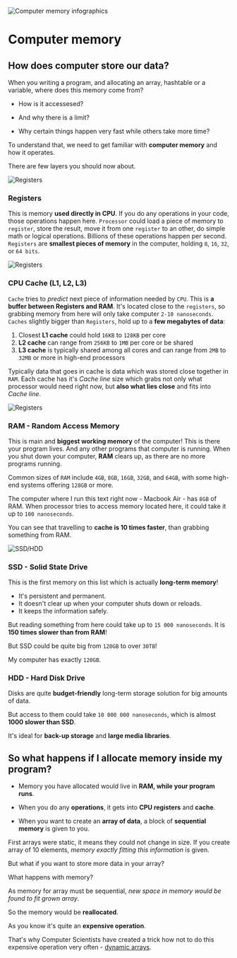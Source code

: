 
<Image
      src="https://res.cloudinary.com/ava-coding-com/image/upload/v1747812874/Algorithms%20Book/Static_arrays_uwlpsc.png"
      width={600}
      height={1000}
      alt="Computer memory infographics"
/>

# Computer memory

## How does computer store our data?

When you writing a program, and allocating an array, hashtable or a variable, where does this memory come from? 

- How is it accessesed? 

- And why there is a limit? 

- Why certain things happen very fast while others take more time? 

To understand that, we need to get familiar with **computer memory** and how it operates.

There are few layers you should now about.

<Image
      src="https://res.cloudinary.com/ava-coding-com/image/upload/v1747989786/Algorithms%20Book/Registers_og3uz0.png"
      width={600}
      height={1000}
      alt="Registers"
/>

### Registers

This is memory **used directly in CPU**. If you do any operations in your code,
 those operations happen here.
`Processor` could load a piece of memory to `register`, store the result,
 move it from one `register` to an other, do simple math or logical operations.
 Billions of these operations happen per second. 
`Registers` are **smallest pieces of memory** in the computer, holding `8`, `16`, `32`, or `64 bits`.

<Image
      src="https://res.cloudinary.com/ava-coding-com/image/upload/v1747989785/Algorithms%20Book/l1_ckjm2s.png"
      width={600}
      height={1000}
      alt="Registers"
/>

### CPU Cache (L1, L2, L3)

`Cache` tries to *predict* next piece of information needed by `CPU`.
This is **a buffer between Registers and RAM**. 
It's located close to the `registers`, so grabbing memory from here will only take computer `2-10 nanoseconds`.
`Caches` slightly bigger than `Registers`, hold up to a **few megabytes of data**:

1. Closest **L1 cache** could hold `16KB` to `128KB` per core
2. **L2 cache** can range from `256KB` to `1MB` per core or be shared
3. **L3 cache** is typically shared among all cores and can range from `2MB` to `32MB` or more in high-end processors

Typically data that goes in cache is data which was stored close together
 in `RAM`. Each cache has it's *Cache line* size which grabs not only what
  processor would need right now, but **also what lies close** and fits into
   *Cache line*.

<Image
      src="https://res.cloudinary.com/ava-coding-com/image/upload/v1747989786/Algorithms%20Book/Ram_dqesnn.png"
      width={600}
      height={1000}
      alt="Registers"
/>

### RAM - Random Access Memory

This is main and **biggest working memory** of the computer! 
This is there your program lives. And any other programs that computer 
is running. When you shut down your computer, **RAM** clears up,
 as there are no more programs running.

Common sizes of `RAM` include `4GB`, `8GB`, `16GB`, `32GB`, and `64GB`, with some high-end systems offering `128GB` or more.

The computer where I run this text right now - Macbook Air - has `8GB` of RAM.
When processor tries to access memory located here,
 it could take it up to `100 nanoseconds`.

 You can see that travelling to **cache is 10 times faster**, than grabbing something from RAM.

<Image
      src="https://res.cloudinary.com/ava-coding-com/image/upload/v1747989785/Algorithms%20Book/Cpu_dhm28q.png"
      width={600}
      height={1000}
      alt="SSD/HDD"
/>

 ### SSD - Solid State Drive

 This is the first memory on this list which is actually **long-term memory**! 
 
- It's persistent and permanent.
- It doesn't clear up when your computer shuts down or reloads.
- It keeps the information safely.

But reading something from here could take up to `15 000 nanoseconds`. 
It is **150 times slower than from RAM**!

But SSD could be quite big from `120GB` to over `30TB`!

My computer has exactly `120GB`. 

### HDD - Hard Disk Drive

Disks are quite **budget-friendly** long-term storage solution for big amounts of data.

But access to them could take `10 000 000 nanoseconds`, which is almost **1000 slower than SSD**.

It's ideal for **back-up storage** and **large media libraries**.


## So what happens if I allocate memory inside my program?

- Memory you have allocated would live in **RAM, while your program runs**.

- When you do any **operations**, it gets into **CPU registers** and **cache**.

- When you want to create an **array of data**, a block of **sequential memory** is given to you.

First arrays were static, it means they could not change in size. If you create array of 10 elements, *memory exactly fitting this information* is given.


But what if you want to store more data in your array?

What happens with memory?

As memory for array must be sequential, *new space in memory would be found to fit grown array*.

So the memory would be **reallocated**. 

As you know it's quite an **expensive operation**.

That's why Computer Scientists have created a trick how not to do this expensive operation very often - [dynamic arrays](../../chapter/time_and_space/dynamic_arrays).






